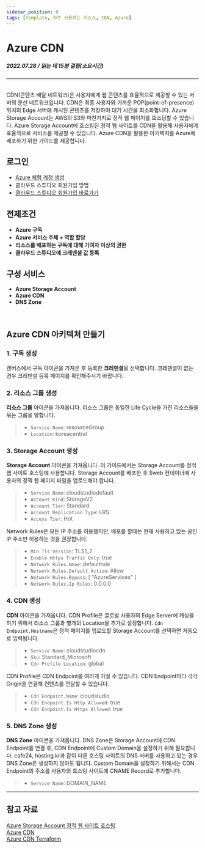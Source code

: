 ```yaml
---
sidebar_position: 0
tags: [Template, 자주 사용하는 리소스, CDN, Azure]
---
```



# Azure CDN
##### 2022.07.28 / 읽는 데 15분 걸림(소요시간)

*****
<br/>
CDN(콘텐츠 배달 네트워크)은 사용자에게 웹 콘텐츠를 효율적으로 제공할 수 있는 서버의 분산 네트워크입니다.
CDN은 최종 사용자와 가까운 POP(point-of-presence) 위치의 Edge 서버에 캐시된 콘텐츠를 저장하여 대기 시간을 최소화합니다.
Azure Storage Account는 AWS의 S3와 마찬가지로 정적 웹 페이지를 호스팅할 수 있습니다.
Azure Storage Account에 호스팅된 정적 웹 사이트를 CDN을 활용해 사용자에게 효율적으로 서비스를 제공할 수 있습니다.
Azure CDN을 활용한 아키텍처를 Azure에 배포하기 위한 가이드를 제공합니다.

## 로그인
- [Azure 체험 계정 생성](https://azure.microsoft.com/ko-kr/free/)
- <Link to="/docs/start/sign-in">클라우드 스튜디오 회원가입 방법</Link>
- [클라우드 스튜디오 회원가입 바로가기](https://cloudstudio.cloudraw.kr/signup)

## 전제조건
- **Azure 구독**
- **Azure 서비스 주체 + 역할 할당**
- **리소스를 배포하는 구독에 대해 기여자 이상의 권한**
- **클라우드 스튜디오에 크레덴셜 값 등록**

## 구성 서비스
- **Azure Storage Account**
- **Azure CDN**
- **DNS Zone**
<br/>

## Azure CDN 아키텍처 만들기
### 1. 구독 생성
캔버스에서 구독 아이콘을 가져온 후 등록한 **크레덴셜**을 선택합니다.
크레덴셜이 없는 경우 크레덴셜 등록 페이지를 확인해주시기 바랍니다.
<caption caption="[그림.1] Azure CDN 1" src={azure1} />

### 2. 리소스 그룹 생성
**리소스 그룹** 아이콘을 가져옵니다.
리소스 그룹은 동일한 Life Cycle을 가진 리소스들을 묶는 그룹을 말합니다.

> - ```Service Name```: resourceGroup
> - ```Location```: koreacentral

<caption caption="[그림.2] Azure CDN 2" src={azure2} />

### 3. Storage Account 생성 
**Storage Account** 아이콘을 가져옵니다.
이 가이드에서는 Storage Account를 정적 웹 사이트 호스팅에 사용합니다.
Storage Account를 배포한 후 $web 컨테이너에 사용자의 정젝 웹 페이지 파일을 업로드해야 합니다.

> - ```Service Name```: cloudstudiodefault
> - ```Account Kind```: StorageV2
> - ```Account Tier```: Standard
> - ```Account Replication Type```: LRS
> - ```Access Tier```: Hot 

<caption caption="[그림.3] Azure CDN 3" src={azure3} />

Network Rules은 모든 IP 주소를 허용했지만, 배포를 할때는 현재 사용하고 있는 공인 IP 주소만 허용하는 것을 권장합니다.

> - ```Min Tls Version```: TLS1_2
> - ```Enable Https Traffic Only```: true
> - ```Network Rules.Nmae```: defaultrule
> - ```Network Rules.Default Action```: Allow
> - ```Network Rules.Bypass```: [ "AzureServices" ]
> - ```Network Rules.Ip Rules```: 0.0.0.0

<caption caption="[그림.4] Azure CDN 4" src={azure4} />

### 4. CDN 생성
**CDN** 아이콘을 가져옵니다.
CDN Profile은 글로벌 사용자의 Edge Server에 캐싱을 하기 위해서 리소스 그룹과 별개의 Location을 추가로 설정합니다.
```Cdn Endpoint.Hostname```은 정적 페이지를 업로드할 Storage Account를 선택하면 자동으로 입력됩니다.

> - ```Service Name```: cloudstudiocdn
> - ```Sku```: Standard_Microsoft
> - ```Cdn Profile Location```: global

<caption caption="[그림.5] Azure CDN 5" src={azure5} />

CDN Profile은 CDN Endpoint를 여러개 가질 수 있습니다. CDN Endpoint마다 각각 Origin을 연결해 컨텐츠를 전달할 수 있습니다.

> - ```Cdn Endpoint.Name```: cloudstudio
> - ```Cdn Endpoint.Is Http Allowed```: true
> - ```Cdn Endpoint.Is Https Allowed```: true

<caption caption="[그림.6] Azure CDN 6" src={azure6} />

### 5. DNS Zone 생성 
**DNS Zone** 아이콘을 가져옵니다.
DNS Zone은 Storage Account에 CDN Endpoint를 연결 후, CDN Endpoint에 Custom Domain을 설정하기 위해 필요합니다.
cafe24, hosting.kr과 같이 다른 호스팅 사이트의 DNS 서버를 사용하고 있는 경우 DNS Zone은 생성하지 않아도 됩니다.
Custom Domain을 설정하기 위해서는 CDN Endpoint의 주소를 사용자의 호스팅 사이트에 CNAME Record로 추가합니다.

> - ```Service Name```: DOMAIN_NAME

<caption caption="[그림.7] Azure CDN 7" src={azure7} />

*****
## 참고 자료
[Azure Storage Account 정적 웹 사이트 호스팅](https://docs.microsoft.com/ko-kr/azure/storage/blobs/storage-blob-static-website)<br/>
[Azure CDN](https://docs.microsoft.com/ko-kr/azure/frontdoor/)<br/>
[Azure CDN Terraform](https://registry.terraform.io/providers/hashicorp/azurerm/latest/docs/resources/cdn_profile)<br/>